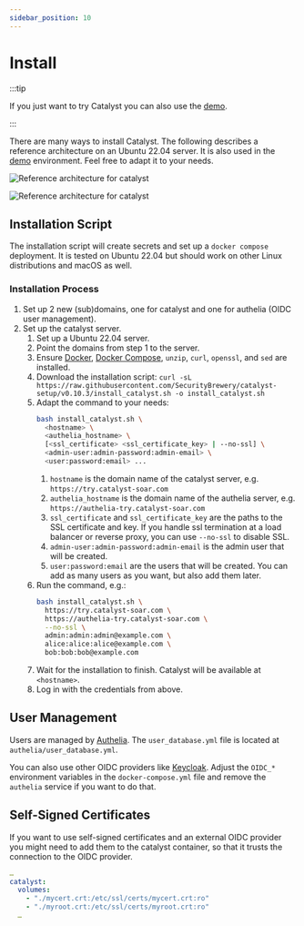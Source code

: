 ```yaml
---
sidebar_position: 10
---
```


# Install

:::tip

If you just want to try Catalyst you can also use the [demo](/demo).

:::

There are many ways to install Catalyst. The following describes a reference architecture on an Ubuntu 22.04 server.
It is also used in the [demo](/demo) environment.
Feel free to adapt it to your needs.

<Tabs>
<TabItem value="default" label="Reference Architecture" default>

![Reference architecture for catalyst](reference_architecture.png)

</TabItem>
<TabItem value="no-ssl" label="Reference Architecture with Load Balancer / Proxy">

![Reference architecture for catalyst](reference_architecture_no_ssl.png)

</TabItem>
</Tabs>

## Installation Script

The installation script will create secrets and set up a `docker compose` deployment.
It is tested on Ubuntu 22.04 but should work on other Linux distributions and macOS as well.

### Installation Process

1. Set up 2 new (sub)domains, one for catalyst and one for authelia (OIDC user management).
2. Set up the catalyst server.
   1. Set up a Ubuntu 22.04 server.
   2. Point the domains from step 1 to the server.
   3. Ensure [Docker](https://docs.docker.com/engine/install/),
      [Docker Compose](https://docs.docker.com/compose/install/),
      `unzip`, `curl`, `openssl`, and `sed` are installed.
   4. Download the installation script:
      `curl -sL https://raw.githubusercontent.com/SecurityBrewery/catalyst-setup/v0.10.3/install_catalyst.sh -o install_catalyst.sh`
   5. Adapt the command to your needs:
      ```bash
      bash install_catalyst.sh \
        <hostname> \
        <authelia_hostname> \
        [<ssl_certificate> <ssl_certificate_key> | --no-ssl] \
        <admin-user:admin-password:admin-email> \
        <user:password:email> ...
      ```
      1. `hostname` is the domain name of the catalyst server, e.g. `https://try.catalyst-soar.com`
      2. `authelia_hostname` is the domain name of the authelia server, e.g. `https://authelia-try.catalyst-soar.com`
      3. `ssl_certificate` and `ssl_certificate_key` are the paths to the SSL certificate and key.
         If you handle ssl termination at a load balancer or reverse proxy, you can use `--no-ssl` to disable SSL.
      4. `admin-user:admin-password:admin-email` is the admin user that will be created.
      5. `user:password:email` are the users that will be created.
         You can add as many users as you want, but also add them later.
   6. Run the command, e.g.:
      ```bash
      bash install_catalyst.sh \
        https://try.catalyst-soar.com \
        https://authelia-try.catalyst-soar.com \
        --no-ssl \
        admin:admin:admin@example.com \
        alice:alice:alice@example.com \
        bob:bob:bob@example.com
      ```
   7. Wait for the installation to finish. Catalyst will be available at `<hostname>`.
   8. Log in with the credentials from above.

## User Management

Users are managed by [Authelia](https://www.authelia.com/).
The `user_database.yml` file is located at `authelia/user_database.yml`.

You can also use other OIDC providers like [Keycloak](https://www.keycloak.org/).
Adjust the `OIDC_*` environment variables in the `docker-compose.yml` file and remove the `authelia` service if you want
to do that.

## Self-Signed Certificates

If you want to use self-signed certificates and an external OIDC provider you might need to add them to the catalyst
container, so that it trusts the connection to the OIDC provider.

```yaml
…
catalyst:
  volumes:
    - "./mycert.crt:/etc/ssl/certs/mycert.crt:ro"
    - "./myroot.crt:/etc/ssl/certs/myroot.crt:ro"
  …
```
